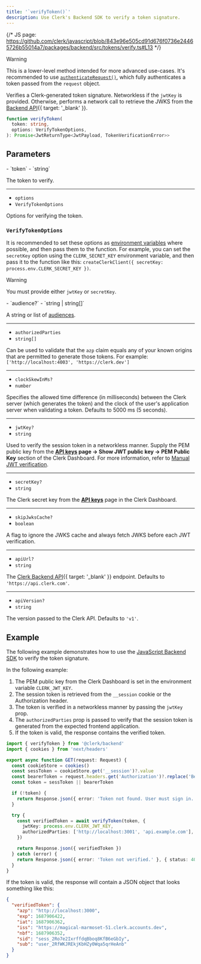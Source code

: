 ```yaml
---
title: '`verifyToken()`'
description: Use Clerk's Backend SDK to verify a token signature.
---
```


{/* JS page: https://github.com/clerk/javascript/blob/843e96e505cd91d676f0736e24465726b55014a7/packages/backend/src/tokens/verify.ts#L13 */}

> [!WARNING]
> This is a lower-level method intended for more advanced use-cases. It's recommended to use [`authenticateRequest()`](/docs/references/backend/authenticate-request), which fully authenticates a token passed from the `request` object.

Verifies a Clerk-generated token signature. Networkless if the `jwtKey` is provided. Otherwise, performs a network call to retrieve the JWKS from the [Backend API](/docs/reference/backend-api/tag/JWKS#operation/GetJWKS){{ target: '_blank' }}.

```ts
function verifyToken(
  token: string,
  options: VerifyTokenOptions,
): Promise<JwtReturnType<JwtPayload, TokenVerificationError>>
```

## Parameters

<Properties>
  - `token`
  - `string`

  The token to verify.

  ---

  - `options`
  - `VerifyTokenOptions`

  Options for verifying the token.
</Properties>

### `VerifyTokenOptions`

It is recommended to set these options as [environment variables](/docs/deployments/clerk-environment-variables#api-and-sdk-configuration) where possible, and then pass them to the function. For example, you can set the `secretKey` option using the `CLERK_SECRET_KEY` environment variable, and then pass it to the function like this: `createClerkClient({ secretKey: process.env.CLERK_SECRET_KEY })`.

> [!WARNING]
> You must provide either `jwtKey` or `secretKey`.

<Properties>
  - `audience?`
  - `string | string[]`

  A string or list of [audiences](https://datatracker.ietf.org/doc/html/rfc7519#section-4.1.3).

  ---

  - `authorizedParties`
  - `string[]`

  Can be used to validate that the `azp` claim equals any of your known origins that are permitted to generate those tokens. For example: `['http://localhost:4003', 'https://clerk.dev']`

  ---

  - `clockSkewInMs?`
  - `number`

  Specifies the allowed time difference (in milliseconds) between the Clerk server (which generates the token) and the clock of the user's application server when validating a token. Defaults to 5000 ms (5 seconds).

  ---

  - `jwtKey?`
  - `string`

  Used to verify the session token in a networkless manner. Supply the PEM public key from the **[**API keys**](https://dashboard.clerk.com/last-active?path=api-keys) page -> Show JWT public key -> PEM Public Key** section of the Clerk Dashboard. For more information, refer to [Manual JWT verification](/docs/backend-requests/handling/manual-jwt).

  ---

  - `secretKey?`
  - `string`

  The Clerk secret key from the [**API keys**](https://dashboard.clerk.com/last-active?path=api-keys) page in the Clerk Dashboard.

  ---

  - `skipJwksCache?`
  - `boolean`

  A flag to ignore the JWKS cache and always fetch JWKS before each JWT verification.

  ---

  - `apiUrl?`
  - `string`

  The [Clerk Backend API](/docs/reference/backend-api){{ target: '_blank' }} endpoint. Defaults to `'https://api.clerk.com'`.

  ---

  - `apiVersion?`
  - `string`

  The version passed to the Clerk API. Defaults to `'v1'`.
</Properties>

## Example

The following example demonstrates how to use the [JavaScript Backend SDK](/docs/references/backend/overview) to verify the token signature.

In the following example:

1. The PEM public key from the Clerk Dashboard is set in the environment variable `CLERK_JWT_KEY`.
1. The session token is retrieved from the `__session` cookie or the Authorization header.
1. The token is verified in a networkless manner by passing the `jwtKey` prop.
1. The `authorizedParties` prop is passed to verify that the session token is generated from the expected frontend application.
1. If the token is valid, the response contains the verified token.

```ts
import { verifyToken } from '@clerk/backend'
import { cookies } from 'next/headers'

export async function GET(request: Request) {
  const cookieStore = cookies()
  const sessToken = cookieStore.get('__session')?.value
  const bearerToken = request.headers.get('Authorization')?.replace('Bearer ', '')
  const token = sessToken || bearerToken

  if (!token) {
    return Response.json({ error: 'Token not found. User must sign in.' }, { status: 401 })
  }

  try {
    const verifiedToken = await verifyToken(token, {
      jwtKey: process.env.CLERK_JWT_KEY,
      authorizedParties: ['http://localhost:3001', 'api.example.com'], // Replace with your authorized parties
    })

    return Response.json({ verifiedToken })
  } catch (error) {
    return Response.json({ error: 'Token not verified.' }, { status: 401 })
  }
}
```

If the token is valid, the response will contain a JSON object that looks something like this:

```json
{
  "verifiedToken": {
    "azp": "http://localhost:3000",
    "exp": 1687906422,
    "iat": 1687906362,
    "iss": "https://magical-marmoset-51.clerk.accounts.dev",
    "nbf": 1687906352,
    "sid": "sess_2Ro7e2IxrffdqBboq8KfB6eGbIy",
    "sub": "user_2RfWKJREkjKbHZy0Wqa5qrHeAnb"
  }
}
```
